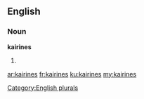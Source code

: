 ==English==

===Noun===
'''kairines'''

# {{plural of|kairine}}

[[Category:English plurals]]

[[ar:kairines]]
[[fr:kairines]]
[[ku:kairines]]
[[my:kairines]]